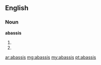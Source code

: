 ==English==

===Noun===
'''abassis'''

# {{alternative spelling of|[[abassi]]}}
# {{plural of|[[abassi]]}}

[[ar:abassis]]
[[mg:abassis]]
[[my:abassis]]
[[pt:abassis]]